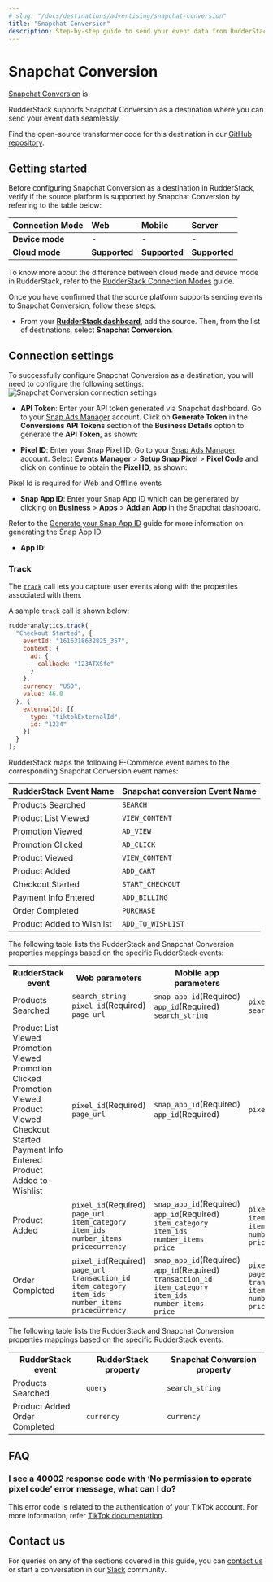 ```yaml
---
# slug: "/docs/destinations/advertising/snapchat-conversion"
title: "Snapchat Conversion"
description: Step-by-step guide to send your event data from RudderStack to Snapchat Conversion.
---
```


# Snapchat Conversion

[Snapchat Conversion](https://businesshelp.snapchat.com/s/article/conversions-api?language=en_US) is 

RudderStack supports Snapchat Conversion as a destination where you can send your event data seamlessly.

<div class="successBlock">

Find the open-source transformer code for this destination in our <a href="https://github.com/rudderlabs/rudder-transformer/tree/master/v0/destinations/">GitHub repository</a>.
</div>

## Getting started

Before configuring Snapchat Conversion as a destination in RudderStack, verify if the source platform is supported by Snapchat Conversion by referring to the table below:

| **Connection Mode** | **Web**       | **Mobile**    | **Server**    |
| :------------------ | :------------ | :------------ | :------------ |
| **Device mode**     |  -            | -             | -             |
| **Cloud mode**      | **Supported** | **Supported** | **Supported** |

<div class="infoBlock">

To know more about the difference between cloud mode and device mode in RudderStack, refer to the <a href="https://rudderstack.com/docs/rudderstack-cloud/rudderstack-connection-modes/">RudderStack Connection Modes</a> guide.
</div>

Once you have confirmed that the source platform supports sending events to Snapchat Conversion, follow these steps:

- From your [**RudderStack dashboard**](https://app.rudderstack.com/), add the source. Then, from the list of destinations, select **Snapchat Conversion**.

## Connection settings

To successfully configure Snapchat Conversion as a destination, you will need to configure the following settings:
<img src="../../assets/event-stream-destinations/snapchat-conversion-connection-settings.png" alt="Snapchat Conversion connection settings"/>

- **API Token**: Enter your API token generated via Snapchat dashboard. Go to your [Snap Ads Manager](https://ads.snapchat.com/) account. Click on **Generate Token** in the **Conversions API Tokens** section of the **Business Details** option to generate the **API Token**, as shown:

- **Pixel ID**: Enter your Snap Pixel ID. Go to your [Snap Ads Manager](https://ads.snapchat.com/) account. Select **Events Manager** > **Setup Snap Pixel** > **Pixel Code** and click on continue to obtain the **Pixel ID**, as shown: 

Pixel Id is required for Web and Offline events

- **Snap App ID**: Enter your Snap App ID which can be generated by clicking on **Business** > **Apps** > **Add an App** in the Snapchat dashboard.

Refer to the <a href="https://ads.tiktok.com/marketing_api/docs?id=1701890914536450">Generate your Snap App ID</a> guide for more information on generating the Snap App ID.

- **App ID**: 

### Track

The [`track`](https://www.rudderstack.com/docs/rudderstack-api/api-specification/rudderstack-spec/track/) call lets you capture user events along with the properties associated with them.


A sample `track` call is shown below:

```javascript
rudderanalytics.track(
  "Checkout Started", {
    eventId: "1616318632825_357",
    context: {
      ad: {
        callback: "123ATXSfe"
      }
    },
    currency: "USD",
    value: 46.0
  }, {
    externalId: [{
      type: "tiktokExternalId",
      id: "1234"
    }]
  }
);
```
RudderStack maps the following E-Commerce event names to the corresponding Snapchat Conversion event names:

| **RudderStack Event Name** | **Snapchat conversion Event Name** |
|:--------------------------------|:--------------------------|
| Products Searched | `SEARCH` |
| Product List Viewed | `VIEW_CONTENT` |
| Promotion Viewed | `AD_VIEW` |
| Promotion Clicked | `AD_CLICK` |
| Product Viewed | `VIEW_CONTENT` |
| Product Added | `ADD_CART` |
| Checkout Started | `START_CHECKOUT` |
| Payment Info Entered | `ADD_BILLING` |
| Order Completed | `PURCHASE` |
| Product Added to Wishlist | `ADD_TO_WISHLIST` |

The following table lists the RudderStack and Snapchat Conversion properties mappings based on the specific RudderStack events:

<table>
  <tr>
    <th>RudderStack event</th>
    <th>Web parameters</th>
    <th>Mobile app parameters</th>
    <th>Offline parameters</th>
  </tr>
  <tr>
    <td>Products Searched</td>
    <td><code class="inline-code">search_string</code><br /><code class="inline-code">pixel_id</code>(Required)<br /><code class="inline-code">page_url</code></td>
    <td><code class="inline-code">snap_app_id</code>(Required)<br /><code class="inline-code">app_id</code>(Required)<br /><code class="inline-code">search_string</code></td>
    <td><code class="inline-code">pixel_id</code>(Required)<br /><code class="inline-code">search_string</code></td>
  </tr>
  <tr>
    <td>Product List Viewed<br />Promotion Viewed<br />Promotion Clicked<br />Promotion Viewed<br />Product Viewed<br />Checkout Started<br />Payment Info Entered<br />Product Added to Wishlist</td>
    <td><code class="inline-code">pixel_id</code>(Required)<br /><code class="inline-code">page_url</code></td>
    <td><code class="inline-code">snap_app_id</code>(Required)<br /><code class="inline-code">app_id</code>(Required)</td>
    <td><code class="inline-code">pixel_id</code>(Required)</td>
  </tr>
  <tr>
    <td>Product Added</td>
   <td><code class="inline-code">pixel_id</code>(Required)<br /><code class="inline-code">page_url</code><br /><code class="inline-code">item_category</code><br /><code class="inline-code">item_ids</code><br /><code class="inline-code">number_items</code><br /><code class="inline-code">price</code><code class="inline-code">currency</code></td>
     <td><code class="inline-code">snap_app_id</code>(Required)<br /><code class="inline-code">app_id</code>(Required)<br /><code class="inline-code">item_category</code><br /><code class="inline-code">item_ids</code><br /><code class="inline-code">number_items</code><br /><code class="inline-code">price</code></td>
    <td><code class="inline-code">pixel_id</code>(Required)<br /><code class="inline-code">item_category</code><br /><code class="inline-code">item_ids</code><br /><code class="inline-code">number_items</code><br /><code class="inline-code">price</code><code class="inline-code">currency</code></td>
  </tr>
   <tr>
    <td>Order Completed</td>
  <td><code class="inline-code">pixel_id</code>(Required)<br /><code class="inline-code">page_url</code><br /><code class="inline-code">transaction_id</code><br /><code class="inline-code">item_category</code><br /><code class="inline-code">item_ids</code><br /><code class="inline-code">number_items</code><br /><code class="inline-code">price</code><code class="inline-code">currency</code></td>
     <td><code class="inline-code">snap_app_id</code>(Required)<br /><code class="inline-code">app_id</code>(Required)<br /><code class="inline-code">transaction_id</code><br /><code class="inline-code">item_category</code><br /><code class="inline-code">item_ids</code><br /><code class="inline-code">number_items</code><br /><code class="inline-code">price</code></td>
    <td><code class="inline-code">pixel_id</code>(Required)<br /><code class="inline-code">page_url</code><br /><code class="inline-code">transaction_id</code><code class="inline-code">item_category</code><br /><code class="inline-code">item_ids</code><br /><code class="inline-code">number_items</code><br /><code class="inline-code">price</code><code class="inline-code">currency</code></td>
  </tr>
</table>

The following table lists the RudderStack and Snapchat Conversion properties mappings based on the specific RudderStack events:

<table>
  <tr>
    <th>RudderStack event</th>
    <th>RudderStack property</th>
    <th>Snapchat Conversion property</th>
  </tr>
  <tr>
    <td>Products Searched</td>
    <td><code class="inline-code">query</code></td>
    <td><code class="inline-code">search_string</code></td>
  </tr>
  <tr>
    <td>Product Added<br/>Order Completed</td>
    <td><code class="inline-code">currency</code></td>
    <td><code class="inline-code">currency</code></td>
  </tr>
   </table>


## FAQ

### I see a 40002 response code with ‘No permission to operate pixel code’ error message, what can I do?

This error code is related to the authentication of your TikTok account. For more information, refer <a href="https://ads.tiktok.com/gateway/docs/index?identify_key=2b9b4278e47b275f36e7c39a4af4ba067d088e031d5f5fe45d381559ac89ba48&language=ENGLISH&doc_id=1701890979375106#item-link-FAQ">TikTok documentation</a>.

## Contact us

For queries on any of the sections covered in this guide, you can [contact us](mailto:%20docs@rudderstack.com) or start a conversation in our [Slack](https://rudderstack.com/join-rudderstack-slack-community) community.
